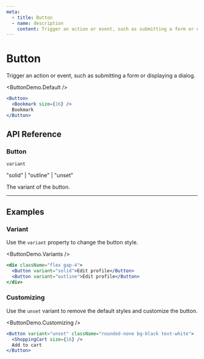 ```yaml
---
meta:
  - title: Button
  - name: description
    content: Trigger an action or event, such as submitting a form or displaying a dialog.
---
```


# Button

Trigger an action or event, such as submitting a form or displaying a dialog.

<ButtonDemo.Default />
```jsx
<Button>
  <Bookmark size={16} />
  Bookmark
</Button>
```

## API Reference

### Button

`variant`

<p className="mb-6 mt-4 font-mono text-sm">"solid" | "outline" | "unset"</p>
<p>The variant of the button.</p>

---

## Examples

### Variant

Use the `variant` property to change the button style.

<ButtonDemo.Variants />
```jsx
<div className="flex gap-4">
  <Button variant="solid">Edit profile</Button>
  <Button variant="outline">Edit profile</Button>
</div>
```

### Customizing

Use the `unset` variant to remove the default styles and customize the button.

<ButtonDemo.Customizing />
```jsx
<Button variant="unset" className="rounded-none bg-black text-white">
  <ShoppingCart size={16} />
  Add to cart
</Button>
```
